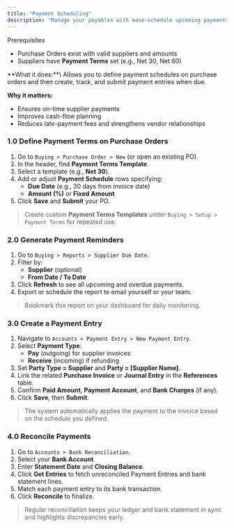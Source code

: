 ```yaml
---
title: "Payment Scheduling"
description: "Manage your payables with ease—schedule upcoming payments and process them on time in the CGIC App."
---
```


<Info>
  Prerequisites

  - Purchase Orders exist with valid suppliers and amounts
  - Suppliers have **Payment Terms** set (e.g., Net 30, Net 60)
</Info>

<Accordion title="Overview">
  **What it does:**\
  Allows you to define payment schedules on purchase orders and then create, track, and submit payment entries when due.

  **Why it matters:**

  - Ensures on-time supplier payments
  - Improves cash-flow planning
  - Reduces late-payment fees and strengthens vendor relationships
</Accordion>

### 1.0 Define Payment Terms on Purchase Orders

1. Go to `Buying > Purchase Order > New` (or open an existing PO).
2. In the header, find **Payment Terms Template**.
3. Select a template (e.g., **Net 30**).
4. Add or adjust **Payment Schedule** rows specifying:
   - **Due Date** (e.g., 30 days from invoice date)
   - **Amount (%)** or **Fixed Amount**
5. Click **Save** and **Submit** your PO.

> Create custom **Payment Terms Templates** under `Buying > Setup > Payment Terms` for repeated use.

### 2.0 Generate Payment Reminders

1. Go to `Buying > Reports > Supplier Due Date`.
2. Filter by:
   - **Supplier** (optional)
   - **From Date / To Date**
3. Click **Refresh** to see all upcoming and overdue payments.
4. Export or schedule the report to email yourself or your team.

> Bookmark this report on your dashboard for daily monitoring.

### 3.0 Create a Payment Entry

1. Navigate to `Accounts > Payment Entry > New Payment Entry`.
2. Select **Payment Type**:
   - **Pay** (outgoing) for supplier invoices
   - **Receive** (incoming) if refunding
3. Set **Party Type = Supplier** and **Party = [Supplier Name]**.
4. Link the related **Purchase Invoice** or **Journal Entry** in the **References** table.
5. Confirm **Paid Amount**, **Payment Account**, and **Bank Charges** (if any).
6. Click **Save**, then **Submit**.

> The system automatically applies the payment to the invoice based on the schedule you defined.

### 4.0 Reconcile Payments

1. Go to `Accounts > Bank Reconciliation`.
2. Select your **Bank Account**.
3. Enter **Statement Date** and **Closing Balance**.
4. Click **Get Entries** to fetch unreconciled Payment Entries and bank statement lines.
5. Match each payment entry to its bank transaction.
6. Click **Reconcile** to finalize.

> Regular reconciliation keeps your ledger and bank statement in sync and highlights discrepancies early.